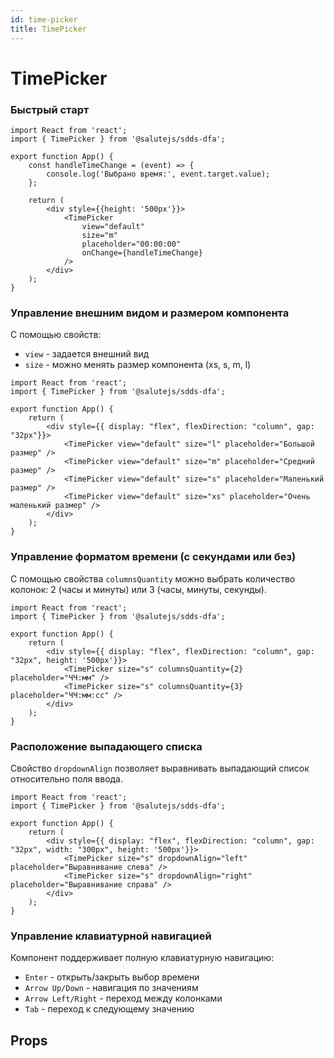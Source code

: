 ```yaml
---
id: time-picker
title: TimePicker
---
```



# TimePicker
<Description name="TimePicker" />

### Быстрый старт

```tsx live
import React from 'react';
import { TimePicker } from '@salutejs/sdds-dfa';

export function App() {
    const handleTimeChange = (event) => {
        console.log('Выбрано время:', event.target.value);
    };

    return (
        <div style={{height: '500px'}}>
            <TimePicker
                view="default"
                size="m"
                placeholder="00:00:00"
                onChange={handleTimeChange}
            />
        </div>
    );
}
```

### Управление внешним видом и размером компонента

С помощью свойств:
- `view` - задается внешний вид
- `size` - можно менять размер компонента (xs, s, m, l)

```tsx live
import React from 'react';
import { TimePicker } from '@salutejs/sdds-dfa';

export function App() {
    return (
        <div style={{ display: "flex", flexDirection: "column", gap: "32px"}}>
            <TimePicker view="default" size="l" placeholder="Большой размер" />
            <TimePicker view="default" size="m" placeholder="Средний размер" />
            <TimePicker view="default" size="s" placeholder="Маленький размер" />
            <TimePicker view="default" size="xs" placeholder="Очень маленький размер" />
        </div>
    );
}
```

### Управление форматом времени (с секундами или без)

С помощью свойства `columnsQuantity` можно выбрать количество колонок: 2 (часы и минуты) или 3 (часы, минуты, секунды).

```tsx live
import React from 'react';
import { TimePicker } from '@salutejs/sdds-dfa';

export function App() {
    return (
        <div style={{ display: "flex", flexDirection: "column", gap: "32px", height: '500px'}}>
            <TimePicker size="s" columnsQuantity={2} placeholder="ЧЧ:мм" />
            <TimePicker size="s" columnsQuantity={3} placeholder="ЧЧ:мм:сс" />
        </div>
    );
}
```

### Расположение выпадающего списка

Свойство `dropdownAlign` позволяет выравнивать выпадающий список относительно поля ввода.

```tsx live
import React from 'react';
import { TimePicker } from '@salutejs/sdds-dfa';

export function App() {
    return (
        <div style={{ display: "flex", flexDirection: "column", gap: "32px", width: "300px", height: '500px'}}>
            <TimePicker size="s" dropdownAlign="left" placeholder="Выравнивание слева" />
            <TimePicker size="s" dropdownAlign="right" placeholder="Выравнивание справа" />
        </div>
    );
}
```

### Управление клавиатурной навигацией

Компонент поддерживает полную клавиатурную навигацию:
- `Enter` - открыть/закрыть выбор времени
- `Arrow Up/Down` - навигация по значениям
- `Arrow Left/Right` - переход между колонками
- `Tab` - переход к следующему значению

## Props

<PropsTable name="TimePicker" />
